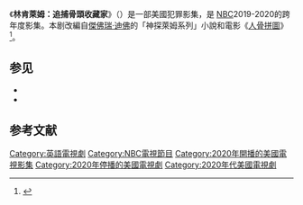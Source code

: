 {{not|人骨拼圖}}
{{noteTA
|G1=PrisonBreak
|G2=TV
|T=zh-hant:林肯萊姆：追捕骨頭收藏家; zh-cn:神探林肯：人骨拼图;
|1=zh-hant:林肯萊姆：追捕骨頭收藏家; zh-cn:神探林肯：人骨拼图;
}}
{{电视节目信息框
| 名稱 = 林肯萊姆：追捕骨頭收藏家
| 英文名称 = ''Lincoln Rhyme: Hunt for the Bone Collector''
| 發展 = Mark Bianculli<br/>VJ Boyd
| 原作 = [[傑佛瑞·迪佛|傑佛瑞·迪佛]]《[[人骨拼圖_(小說)|人骨拼圖]]》
| 電視台 = [[全國廣播公司|NBC]]
| 開始 = {{start date|2020|1|10}}
| 結束 = {{end date|2020|3|13}}
| 中国大陆名称 = 神探林肯：人骨拼图
| 台湾名称 = 林肯萊姆：追捕骨頭收藏家
| 港澳名稱 = 林肯萊姆：追捕骨頭收藏家
}}

《'''林肯萊姆：追捕骨頭收藏家'''》（{{lang-en|''Lincoln Rhyme: Hunt for the Bone Collector''}}）是一部美國犯罪影集，是 [[全国广播公司|NBC]]2019-2020的跨年度影集。本剧改編自[[傑佛瑞·迪佛|傑佛瑞·迪佛]]的「神探萊姆系列」小說和電影《[[人骨拼圖|人骨拼圖]]》<ref>{{Cite web|title=經典重現！ 《人骨拼圖》美劇版更加錯綜複雜|url=https://www.ctwant.com/article/78621|accessdate=2021-02-21|work=www.ctwant.com|language=zh-TW}}</ref>。{{来源请求|2020/1/10首播，2020/3/13播出最終集。2020年6月，此影集被宣布取消。|time=2021-02-21}}

== 参见 ==

* {{Imdb title|id=tt9307990}}
* {{Douban|id=30382485}}

== 参考文献 ==
<references />

{{电视小作品}}

{{DEFAULTSORT:Lincoln Rhyme: Hunt for the Bone Collector}}
[[Category:英語電視劇|Category:英語電視劇]]
[[Category:NBC電視節目|Category:NBC電視節目]]
[[Category:2020年開播的美國電視影集|Category:2020年開播的美國電視影集]]
[[Category:2020年停播的美國電視劇|Category:2020年停播的美國電視劇]]
[[Category:2020年代美國電視劇|Category:2020年代美國電視劇]]